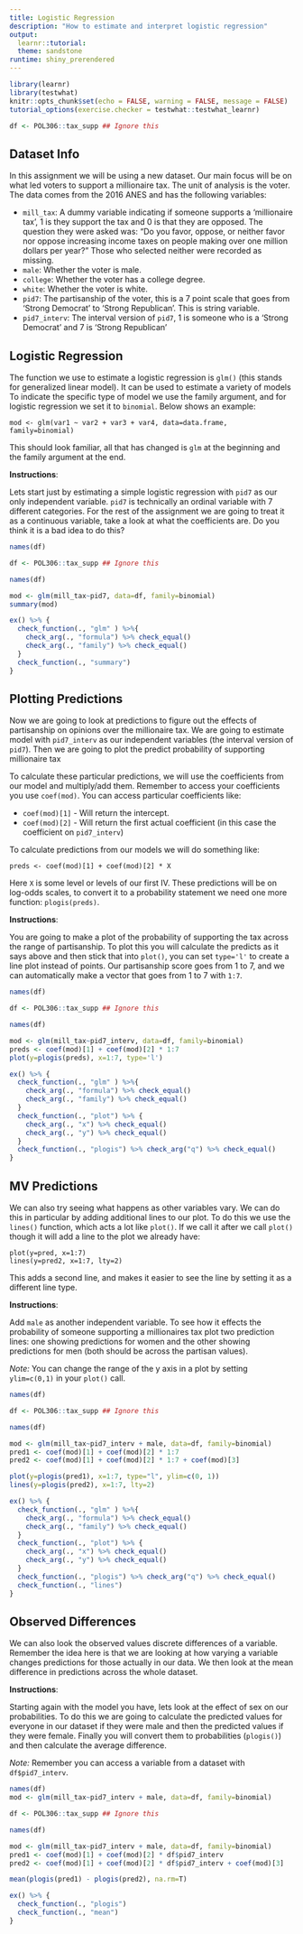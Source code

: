```yaml
---
title: Logistic Regression
description: "How to estimate and interpret logistic regression"
output:
  learnr::tutorial:
  theme: sandstone
runtime: shiny_prerendered
---
```


```r
library(learnr)
library(testwhat)
knitr::opts_chunk$set(echo = FALSE, warning = FALSE, message = FALSE)
tutorial_options(exercise.checker = testwhat::testwhat_learnr)

df <- POL306::tax_supp ## Ignore this

```

## Dataset Info

In this assignment we will be using a new dataset. Our main focus will be on what led voters to support a millionaire tax. The unit of analysis is the voter. The data comes from the 2016 ANES and has the following variables:

- `mill_tax`: A dummy variable indicating if someone supports a 'millionaire tax', 1 is they support the tax and 0 is that they are opposed. The question they were asked was: "Do you favor, oppose, or neither favor nor oppose increasing income taxes on people making over one million dollars per year?" Those who selected neither were recorded as missing. 
- `male`: Whether the voter is male. 
- `college`: Whether the voter has a college degree.
- `white`: Whether the voter is white.
- `pid7`: The partisanship of the voter, this is a 7 point scale that goes from 'Strong Democrat' to 'Strong Republican'. This is string variable. 
- `pid7_interv`: The interval version of `pid7`, 1 is someone who is a 'Strong Democrat' and 7 is 'Strong Republican' 


## Logistic Regression

The function we use to estimate a logistic regression is `glm()` (this stands for generalized linear model). It can be used to estimate a variety of models To indicate the specific type of model we use the family argument, and for logistic regression we set it to `binomial`. Below shows an example:

```
mod <- glm(var1 ~ var2 + var3 + var4, data=data.frame, family=binomial)
```
This should look familiar, all that has changed is `glm` at the beginning and the family argument at the end. 

**Instructions**:

Lets start just by estimating a simple logistic regression with `pid7` as our only independent variable. `pid7` is technically an ordinal variable with 7 different categories. For the rest of the assignment we are going to treat it as a continuous variable, take a look at what the coefficients are. Do you think it is a bad idea to do this? 


```r
names(df)
```

```r
df <- POL306::tax_supp ## Ignore this

names(df)

mod <- glm(mill_tax~pid7, data=df, family=binomial)
summary(mod)

```

```r
ex() %>% {
  check_function(., "glm" ) %>%{
    check_arg(., "formula") %>% check_equal()
    check_arg(., "family") %>% check_equal()
  }
  check_function(., "summary")
}
```



## Plotting Predictions

Now we are going to look at predictions to figure out the effects of partisanship on opinions over the millionaire tax. We are going to estimate model with `pid7_interv` as our independent variables (the interval version of `pid7`). Then we are going to plot the predict probability of supporting millionaire tax

To calculate these particular predictions, we will use the coefficients from our model and multiply/add them. Remember to access your coefficients you use `coef(mod)`. You can access particular coefficients like:

- `coef(mod)[1]` - Will return the intercept. 
- `coef(mod)[2]` - Will return the first actual coefficient (in this case the coefficient on `pid7_interv`)

To calculate predictions from our models we will do something like:

```
preds <- coef(mod)[1] + coef(mod)[2] * X
```

Here `X` is some level or levels of our first IV. These predictions will be on log-odds scales, to convert it to a probability statement we need one more function: `plogis(preds)`. 

**Instructions**:

You are going to make a plot of the probability of supporting the tax across the range of partisanship. To plot this you will calculate the predicts as it says above and then stick that into `plot()`, you can set `type='l'` to create a line plot instead of points. Our partisanship score goes from 1 to 7, and we can automatically make a vector that goes from 1 to 7 with `1:7`.

```r
names(df)
```

```r
df <- POL306::tax_supp ## Ignore this

names(df)

mod <- glm(mill_tax~pid7_interv, data=df, family=binomial)
preds <- coef(mod)[1] + coef(mod)[2] * 1:7
plot(y=plogis(preds), x=1:7, type='l')


```

```r
ex() %>% {
  check_function(., "glm" ) %>%{
    check_arg(., "formula") %>% check_equal()
    check_arg(., "family") %>% check_equal()
  }
  check_function(., "plot") %>% {
    check_arg(., "x") %>% check_equal()
    check_arg(., "y") %>% check_equal()
  }
  check_function(., "plogis") %>% check_arg("q") %>% check_equal()
}
```





## MV Predictions

We can also try seeing what happens as other variables vary. We can do this in particular by adding additional lines to our plot. To do this we use the `lines()` function, which acts a lot like `plot()`. If we call it after we call `plot()` though it will add a line to the plot we already have:

```
plot(y=pred, x=1:7)
lines(y=pred2, x=1:7, lty=2)
```

This adds a second line, and makes it easier to see the line by setting it as a different line type. 

**Instructions**:

Add `male` as another independent variable. To see how it effects the probability of someone supporting a millionaires tax plot two prediction lines: one showing predictions for women and the other showing predictions for men (both should be across the partisan values). 

*Note:* You can change the range of the y axis in a plot by setting `ylim=c(0,1)` in your `plot()` call. 

```r
names(df)
```

```r
df <- POL306::tax_supp ## Ignore this

names(df)

mod <- glm(mill_tax~pid7_interv + male, data=df, family=binomial)
pred1 <- coef(mod)[1] + coef(mod)[2] * 1:7
pred2 <- coef(mod)[1] + coef(mod)[2] * 1:7 + coef(mod)[3]

plot(y=plogis(pred1), x=1:7, type="l", ylim=c(0, 1))
lines(y=plogis(pred2), x=1:7, lty=2)


```

```r
ex() %>% {
  check_function(., "glm" ) %>%{
    check_arg(., "formula") %>% check_equal()
    check_arg(., "family") %>% check_equal()
  }
  check_function(., "plot") %>% {
    check_arg(., "x") %>% check_equal()
    check_arg(., "y") %>% check_equal()
  }
  check_function(., "plogis") %>% check_arg("q") %>% check_equal()
  check_function(., "lines")
}
```








## Observed Differences

We can also look the observed values discrete differences of a variable. Remember the idea here is that we are looking at how varying a variable changes predictions for those actually in our data. We then look at the mean difference in predictions across the whole dataset. 

**Instructions**:

Starting again with the model you have, lets look at the effect of sex on our probabilities. To do this we are going to calculate the predicted values for everyone in our dataset if they were male and then the predicted values if they were female. Finally you will convert them to probabilities (`plogis()`) and then calculate the average difference. 

*Note:* Remember you can access a variable from a dataset with `df$pid7_interv`. 

```r
names(df)
mod <- glm(mill_tax~pid7_interv + male, data=df, family=binomial)


```

```r
df <- POL306::tax_supp ## Ignore this

names(df)

mod <- glm(mill_tax~pid7_interv + male, data=df, family=binomial)
pred1 <- coef(mod)[1] + coef(mod)[2] * df$pid7_interv
pred2 <- coef(mod)[1] + coef(mod)[2] * df$pid7_interv + coef(mod)[3]

mean(plogis(pred1) - plogis(pred2), na.rm=T)


```

```r
ex() %>% {
  check_function(., "plogis") 
  check_function(., "mean")
}
```








